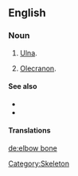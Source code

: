 ==English==

===Noun===
{{en-noun|sg=[[elbow]] [[bone]]}}

# {{rfv-sense}} {{anatomy}} [[ulna|Ulna]].
# {{anatomy}} [[olecranon|Olecranon]].

====See also====
*{{pedia|Ulna}}
*{{pedia|Olecranon}}

====Translations====
{{trans-see|ulna}}

[[Category:Skeleton]]

[[de:elbow bone]]